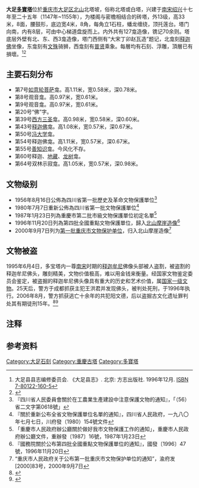 {{msg:四川省文物保護單位
|名稱 = 多寶塔
|編號 = 54
|圖片 = 
|級別 = S01
|分類 = 
|時代 = [[宋代|宋代]]
|地点 = [[四川省|四川省]][[江津專區|江津專區]][[大足縣|大足縣]]北山
|坐標 =
|登錄 = 1956年8月16日
}}
{{msg:四川省文物保護單位
|名稱 = 多寶塔
|編號 = 76
|圖片 = 
|級別 = S1
|分類 = 
|時代 = [[宋代|宋代]]
|地点 = [[四川省|四川省]][[大足縣|大足縣]]
|坐標 =
|登錄 = 1980年7月7日
}}
{{msg:重慶市文物保護單位
|名稱 = 多寶塔
|編號 = 35
|圖片 = 
|級別 = 3
|分類 = 
|時代 = 宋
|地点 = [[大足縣|大足縣]]北山
|坐標 = 
|登錄 = 1987年1月23日
}}
{{msg:四川省文物保護單位
|名稱 = 多寶塔
|編號 = 歸併-8
|圖片 = 
|級別 = 104
|分類 = 
|時代 = 宋
|地点 = [[四川省|四川省]][[大足縣|大足縣]]
|坐標 =
|登錄 = 1996年11月20日
}}
{{msg:重慶市文物保護單位
|名稱 = [[北山摩崖造像|北山摩崖造像]]（包括[[佛灣|佛灣]]、[[觀音坡|觀音坡]]、[[佛耳崖摩崖造像|佛耳崖]]、[[營盤坡|營盤坡]]、[[大足多寶塔|多寶塔]]以及[[南山摩崖造像|南山]]、[[石篆山摩崖造像|石篆山摩崖造像]]）
|編號 = 76
|圖片 = 
|級別 = 5
|分類 = 
|時代 = 唐代至宋代
|地点 = [[大足縣|大足縣]][[龙岗街道_(重庆市)|龍崗鎮]]龍崗村（北山）、[[龙岗街道_(重庆市)|城東鄉]]群力村（南山）、[[三驱镇|石桌鄉]]佛會村（石篆山）
|坐標 = 
|登錄 = 2000年9月7日
}}
'''大足[[多寶塔|多寶塔]]'''位於[[重庆市|重庆市]][[大足区|大足区]][[北山摩崖造像|北山]]北塔坡，俗称北塔或白塔，兴建于[[南宋|南宋]][[绍兴_(年号)|绍兴]]十七年至二十五年（1147年~1155年），为楼阁与密檐相结合的砖塔，外13级，高33米，8面，腰鼓形，底边宽4米，8角，每角立1石柱，蟠龙缠绕，顶托莲台。塔门向南，内有8层，可由中心梯道盘旋而上。内外共有127龛造像{{NoteTag|其中内有36龛，属佛教[[善财童子|善财童子]][[華嚴經#五十三參|五十三参]]图像。}}，镌记70余则。塔底层外壁有北、东、西3龛造像，塔门西侧有“大宋丁卯{{Notetag|[[北宋|北宋]][[绍兴_(年号)|绍兴]]十七年（1147年）。}}赵瓦造”题记，北龛刻[[释迦佛|释迦佛]]坐像，东龛刻有[[文殊菩萨|文殊]]骑狮，西龛刻有[[普贤菩萨|普贤]]乘象。每層均有石刻、浮雕，頂層已有損壞。<ref>大足县县志编修委员会. 《大足县志》. 北京: 方志出版社. 1996年12月. [[Special:网络书源/7-80122-160-5|ISBN 7-80122-160-5]]</ref><ref>{{Cite web|url=http://www.cqdz.gov.cn/rsdz/dzly/jdjd/content_340270|title=多宝塔_经典景点_大足旅游_认识大足_重庆市大足区人民政府|accessdate=2018-09-09|work=www.cqdz.gov.cn|archive-date=2018-09-22|archive-url=https://web.archive.org/web/20180922103651/http://cqdz.gov.cn/rsdz/dzly/jdjd/content_340270|dead-url=no}}</ref>

== 主要石刻分布 ==

* 第7号[[如意轮菩萨|如意轮菩萨]]龛。高1.11米，宽0.58米，深0.78米。
* 第8号观音龛。高0.97米，宽0.61米。
* 第9号观音龛。高0.97米，宽0.61米。
* 第20号“佛”字。
* 第39号[[西方三圣|西方三圣]]龛。高0.98米，宽0.58米，深0.60米。
* 第43号[[释迦佛|释迦佛]]龛。高1.08米，宽0.57米，深0.67米。
* 第50号[[冯楫|冯大学]]龛{{NoteTag|冯大学，即冯楫，字济川，[[南宋|南宋]]四川[[蓬溪|蓬溪]]人，官至泸南安抚使、[[邛州|邛州]]知州，后辞官参禅，曾捐资修建[[泸州报恩塔|泸州报恩塔]]，语录见于《[[五灯会元|五灯会元]]·[[s:五燈會元/卷第二十|卷二十]]》。}}。
* 第54号释迦佛龛。高1.11米，宽0.57米，深0.67米。
* 第55号[[善知识|善知识]]龛。今风化不存。
* 第60号释迦、[[地藏菩萨|地藏]]、[[龙树|龙树]]龛。
* 第64号双林示寂龛。高1.05米，宽0.57米，深0.98米。

== 文物级别 ==

* 1956年8月16日公佈為四川省第一批歷史及革命文物保護單位<ref>『四川省人民委員會關於在工農業生產建設中注意保護文物的通知』，「（56）省二文字第0618號」</ref>
* 1980年7月7日重新公佈為四川省第一批文物保護單位<ref>『關於重新公布全省文物保護單位名單的通知』，四川省人民政府，一九八〇年七月七日，川府發（1980）154號文件</ref>
* 1987年1月23日列為重慶市第二批市級文物保護單位初定名單<ref>「重慶市人民政府辦公廳關於做好我市文物保護工作的通知」，重慶市人民政府辦公廳文件，重辦發〔1987〕16號，1987年1月23日</ref>
* 1996年11月20日列為第四批全國重點文物保護單位，歸入[[北山摩崖造像|北山摩崖造像]]<ref>『國務院關於公布第四批全國重點文物保護單位的通知』，國發〔1996〕47號，1996年11月20日</ref>
* 2000年9月7日列为[[重庆市文物保护单位|第一批重庆市文物保护单位]]，归入北山摩崖造像<ref>“重庆市人民政府关于公布第一批重庆市文物保护单位的通知”，渝府发[2000]83号，2000年9月7日</ref>

== 文物被盗 ==
1995年6月4日，多宝塔内一尊[[南宋|南宋]]时期的[[释迦牟尼|释迦牟尼]]佛像头部被人盗割，被盗割的释迦牟尼佛头，雕刻精美，文物价值极高，难以用金钱来衡量。经国家文物鉴定委员会鉴定，被盗掘的释迦牟尼佛头像具有重大的历史和艺术价值，属[[国家一级文物|国家一级文物]]。25天后，警方于成都抓获主犯王洪君并发现佛头，被判处死刑，于1996年执行。2006年8月，警方抓获逃亡十余年的共犯阳文德，后以盗掘古文化遗址罪判处其有期徒刑15年。<ref>{{Cite news|url=http://news.sina.com.cn/c/2006-09-08/01349965265s.shtml|title=盗割大足石刻释迦牟尼佛头 潜逃11年被逮捕（图）|author=|date=2006-09-08|work=江淮晨报|accessdate=2018-09-09|archive-date=2019-08-11|archive-url=https://web.archive.org/web/20190811195650/http://news.sina.com.cn/c/2006-09-08/01349965265s.shtml|dead-url=no}}</ref><ref>{{Cite news|url=http://www.ce.cn/xwzx/gnsz/gdxw/200703/31/t20070331_10887974.shtml|title=伙同他人盗割大足石刻佛头 逃亡十余年被判刑15年|author=|date=2007-03-31|work=中国经济网|accessdate=2018-09-09|archive-url=https://web.archive.org/web/20180909221857/http://www.ce.cn/xwzx/gnsz/gdxw/200703/31/t20070331_10887974.shtml|archive-date=2018-09-09|dead-url=yes}}</ref>

== 注释 ==
{{Notefoot}}

==参考资料==
{{reflist}}
{{重慶全國重點文物保護單位}}
{{大足石刻}}
[[Category:大足石刻|Category:大足石刻]]
[[Category:重慶古塔|Category:重慶古塔]]
[[Category:多寶塔|Category:多寶塔]]